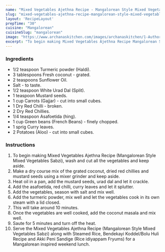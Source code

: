 ---
name: "Mixed Vegetables Ajethna Recipe - Mangalorean Style Mixed Vegetables Sabzi"
slug: "mixed-vegetables-ajethna-recipe-mangalorean-style-mixed-vegetables-sabzi"
layout: 'RecipeLayout'
prepTime: "30"
cuisine: "Mangalorean"
cuisineSlug: "mangalorean"
image: "https://www.archanaskitchen.com/images/archanaskitchen/1-Author/nithya.anantham/Mixed_Vegetables_Ajethna_Recipe_Mangalorean_Style_Mixed_Vegetables_Sabzi.jpg"
excerpt: "To begin making Mixed Vegetables Ajethna Recipe Mangalorean Style Mixed Vegetables Sabzi, wash and cut all the vegetables and keep aside"
---

### Ingredients

- 1/2 teaspoon Turmeric powder (Haldi).
- 3 tablespoons Fresh coconut - grated.
- 2 teaspoons Sunflower Oil.
- Salt - to taste.
- 1/2 teaspoon White Urad Dal (Split).
- 1 teaspoon Mustard seeds.
- 1 cup Carrots (Gajjar) - cut into small cubes.
- 1 Dry Red Chilli - broken.
- 2 Dry Red Chillies.
- 1/4 teaspoon Asafoetida (hing).
- 1 cup Green beans (French Beans) - finely chopped.
- 1 sprig Curry leaves.
- 2 Potatoes (Aloo) - cut into small cubes.

### Instructions

1. To begin making Mixed Vegetables Ajethna Recipe (Mangalorean Style Mixed Vegetables Sabzi), wash and cut all the vegetables and keep aside.
1. Make a dry course mix of the grated coconut, dried red chillies and mustard seeds using a mixer grinder and keep aside.
1. Heat oil in a pan, add the mustard seeds, urad dal and let it crackle.
1. Add the asafoetida, red chilli, curry leaves and let it splutter.
1. Add the vegetables, season with salt and mix well.
1. Add the turmeric powder, mix well and let the vegetables cook in its own steam with a lid closed.
1. This will take around 10 minutes.
1. Once the vegetables are well cooked, add the coconut masala and mix well.
1. Saute for 5 minutes and turn off the heat.
1. Serve the Mixed Vegetables Ajethna Recipe (Mangalorean Style Mixed Vegetables Sabzi) along with Steamed Rice, Bendekayi Koddel/Bolu Huli Recipe and Akki Peni Sandige (Rice idiyappam Fryums) for a Mangalorean inspired weekend lunch.
